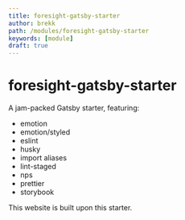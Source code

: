 ```yaml
---
title: foresight-gatsby-starter
author: brekk
path: /modules/foresight-gatsby-starter
keywords: [module]
draft: true
---
```


# foresight-gatsby-starter

A jam-packed Gatsby starter, featuring:

- emotion
- emotion/styled
- eslint
- husky
- import aliases
- lint-staged
- nps
- prettier
- storybook

This website is built upon this starter.
